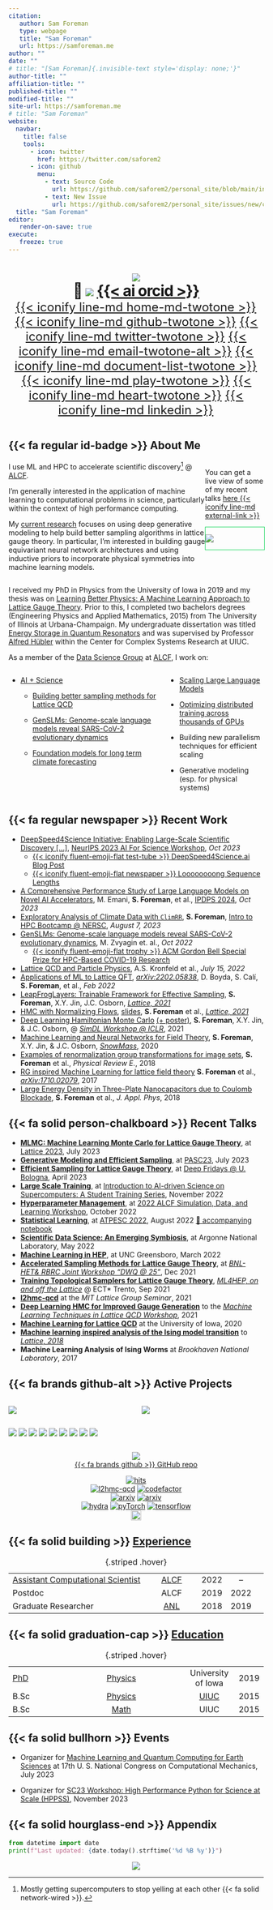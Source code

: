 ```yaml
---
citation:
   author: Sam Foreman
   type: webpage
   title: "Sam Foreman"
   url: https://samforeman.me
author: ""
date: ""
# title: "[Sam Foreman]{.invisible-text style='display: none;'}"
author-title: ""
affiliation-title: ""
published-title: ""
modified-title: ""
site-url: https://samforeman.me
# title: "Sam Foreman"
website:
  navbar:
    title: false
    tools:
      - icon: twitter
        href: https://twitter.com/saforem2
      - icon: github
        menu:
          - text: Source Code
            url: https://github.com/saforem2/personal_site/blob/main/index.qmd
          - text: New Issue
            url: https://github.com/saforem2/personal_site/issues/new/choose
  title: "Sam Foreman"
editor:
   render-on-save: true
execute:
   freeze: true
---
```


# []{}

::: {style="font-size:1.0em; text-align: center;"}

[![](./assets/avatar.png)]{.profile-avatar style="width: 100%;"}  
[ 👋 [![](https://readme-typing-svg.demolab.com?font=IBM+Plex+Sans+Condensed&weight=700&size=32&duration=2500&pause=1000&color=838383&vCenter=true&random=true&repeat=false&width=175&lines=Hi%2C+I'm+Sam!)](https://git.io/typing-svg) [[{{< ai orcid >}}]{.orcid-green}](https://orcid.org/0000-0002-9981-0876)]{style="font-size: 1.875rem; color: var(--dim-text)!important; font-weight: bold; margin-bottom: -1rem; letter-spacing:-1px;"}  
<!-- [:wave: [![](https://readme-typing-svg.demolab.com?font=IBM+Plex+Sans+Condensed&weight=700&size=32&duration=2500&pause=1000&color=838383&vCenter=true&random=true&width=210&lines=%F0%9F%91%8B+Hi%2C+I'm+Sam!)](https://git.io/typing-svg) [[{{< ai orcid >}}]{.orcid-green}](https://orcid.org/0000-0002-9981-0876)]{style="font-size: 1.875rem; color: var(--dim-text)!important; font-weight: bold; margin-bottom: -1rem; letter-spacing:-1px;"}   -->
[[{{< iconify line-md home-md-twotone >}}](https://samforeman.me)]{style="font-size:1.5rem; padding-right: 0.075rem;"}
[[{{< iconify line-md github-twotone >}}](https://github.com/saforem2)]{style="font-size:1.5rem; padding-left: 0.075rem; padding-right: 0.075rem"}
[[{{< iconify line-md twitter-twotone >}}](https://www.twitter.com/saforem2)]{style="font-size:1.5rem; padding-left: 0.075rem; padding-right: 0.075rem"}
[[{{< iconify line-md email-twotone-alt >}}](mailto:///foremans@anl.gov)]{style="font-size:1.5rem; padding-left: 0.075rem; padding-right: 0.075rem"}
[[{{< iconify line-md document-list-twotone >}}](https://scholar.google.com/citations?user=vV_1zDwAAAAJ&hl=en)]{style="font-size:1.5rem; padding-left: 0.075rem; padding-right: 0.075rem"}
[[{{< iconify line-md play-twotone >}}](https://open.spotify.com/user/saforem2)]{style="font-size:1.5rem; padding-left: 0.075rem; padding-right: 0.075rem"}
[[{{< iconify line-md heart-twotone >}}](https://www.last.fm/user/saforem2)]{style="font-size:1.5rem; padding-left: 0.075rem; padding-right: 0.075rem"}
[[{{< iconify line-md linkedin >}}](https://linkedin.com/in/saforem2)]{style="font-size:1.5rem; padding-left: 0.075rem; padding-right: 0.075rem"}
<!-- [[$\longrightarrow$]{.red-text} [**Intel oneAPI Talk**](https://samforeman.me/oneapi-talk/) @ UIC (10/21/2023) [$\longleftarrow$]{.red-text}]{style="font-size: 1.5em; font-weight: 700;"} -->

:::

::: {layout="[[ 60,-5,30 ]]" layout-valign="center" style="display: flex; flex-direction: row; margin-top: -0.0em; align-items: center;"}

::: {style="margin-top: -0.0em;"}

# [{{< fa regular id-badge >}}]{.dim-text} About Me

I use ML and HPC to accelerate scientific discovery[^1] @ [ALCF](https://alcf.anl.gov).

I'm generally interested in the application of machine learning to
computational problems in science, particularly within the context of high
performance computing.

My [current research](https://saforem2.github.io/l2hmc-qcd) focuses on using
deep generative modeling to help build better sampling algorithms in lattice
gauge theory. In particular, I'm interested in building gauge equivariant
neural network architectures and using inductive priors to incorporate physical
symmetries into machine learning models.

[^1]: Mostly getting supercomputers to stop yelling at each other {{< fa solid network-wired >}}.

:::

::: {style="margin-top:1rem;"}

::: {.callout-tip icon=false title='[{{< fa solid person-chalkboard size=fa-lg >}} Recent Talks]{.dim-text}' collapse="false" style="text-align: left!important; width:100%; border-color: var(--dim-color)!important; background-color: var(--bg-transparent); opacity:100%;"}

You can get a live view of some of my recent talks [[here {{< iconify line-md external-link >}}](./qmd/slides.qmd)]{.bright-text}
<!-- [Blog](./dsblog.qmd){.btn .btn-secondary role="button"} -->


:::

::: {.callout-tip icon=false title='[{{< iconify logos spotify-icon >}} Now Playing:]{style="color: #1ED760;"}' collapse="true" style='width:100%; border: 1px solid #1ED760!important; opacity: 100%;'}

[[![](https://spotify-github-profile.vercel.app/api/view?uid=saforem2&cover_image=true&theme=novatorem&bar_color=53b14f&bar_color_cover=true)](https://spotify-github-profile.vercel.app/api/view?uid=saforem2&redirect=true)]{.stretch}

:::

:::

:::

I received my PhD in Physics from the University of Iowa in 2019 and my thesis
was on [Learning Better Physics: A Machine Learning Approach to Lattice Gauge
Theory](https://iro.uiowa.edu/esploro/outputs/doctoral/Learning-better-physics-a-machine-learning/9983776792002771).
Prior to this, I completed two bachelors degrees (Engineering Physics and
Applied Mathematics, 2015) from The University of Illinois at Urbana-Champaign.
My undergraduate dissertation was titled [Energy Storage in Quantum
Resonators](https://aip.scitation.org/doi/10.1063/1.5009698) and was supervised
by Professor [Alfred Hübler](https://en.wikipedia.org/wiki/Alfred_H%C3%BCbler)
within the Center for Complex Systems Research at UIUC.

As a member of the [Data Science
Group](https://www.alcf.anl.gov/about/people/group/506) at
[ALCF](https://alcf.anl.gov), I work on:  

:::: {.columns}

::: {.column}

- [AI + Science](https://github.com/saforem2/)

  - [Building better sampling methods for Lattice QCD](https://github.com/saforem2/l2hmc-qcd)

  - [GenSLMs: Genome-scale language models reveal SARS-CoV-2 evolutionary dynamics](https://www.biorxiv.org/content/10.1101/2022.10.10.511571v2)

  - [Foundation models for long term climate forecasting](https://saforem2.github.io/climate-analysis)

:::

::: {.column}

- [Scaling Large Language Models](https://github.com/saforem2/Megatron-DS-Benchmarking)

- [Optimizing distributed training across thousands of GPUs](https://github.com/argonne-lcf/mlprof)


- Building new parallelism techniques for efficient scaling


- Generative modeling (esp. for physical systems)

:::

::::


## [{{< fa regular newspaper >}}]{.red-text} Recent Work

- [DeepSpeed4Science Initiative: Enabling Large-Scale Scientific Discovery \[...\]](https://arxiv.org/abs/2310.04610), [NeurIPS 2023 AI For Science Workshop](https://ai4sciencecommunity.github.io/neurips23.html), _Oct 2023_
  - [{{< iconify fluent-emoji-flat test-tube >}} DeepSpeed4Science.ai Blog Post](https://deepspeed4science.ai/2023/09/18/model-showcase-genslms/)
  - [{{< iconify fluent-emoji-flat newspaper >}} Loooooooong Sequence Lengths](./qmd/dsblog.qmd)
- [A Comprehensive Performance Study of Large Language Models on Novel AI Accelerators](https://arxiv.org/abs/2310.04607), M. Emani, **S. Foreman**, et al., [IPDPS 2024](https://www.ipdps.org/), _Oct 2023_
- [Exploratory Analysis of Climate Data with `ClimRR`](https://saforem2.github.io/climate-analysis), **S. Foreman**,  [Intro to HPC Bootcamp @ NERSC](https://github.com/NERSC/intro-HPC-bootcamp-2023), _August 7, 2023_  
- [GenSLMs: Genome-scale language models reveal SARS-CoV-2 evolutionary dynamics](https://www.biorxiv.org/content/10.1101/2022.10.10.511571v1.abstract), M. Zvyagin et. al.,  _Oct 2022_  
  - [{{< iconify fluent-emoji-flat trophy >}} ACM Gordon Bell Special Prize for HPC-Based COVID-19 Research](https://www.acm.org/media-center/2022/november/gordon-bell-special-prize-covid-research-2022)  
- [Lattice QCD and Particle Physics](https://arxiv.org/abs/2207.07641), A.S. Kronfeld et al., _July 15, 2022_  
- [Applications of ML to Lattice QFT](https://arxiv.org/abs/2202.05838), [_arXiv:2202.05838_](https://arxiv.org/abs/2202.05838), D. Boyda, S. Calí, **S. Foreman**, et al.,  _Feb 2022_  
- [LeapFrogLayers: Trainable Framework for Effective Sampling](https://arxiv.org/abs/2112.01582), **S. Foreman**, X.Y. Jin, J.C. Osborn,  [_Lattice, 2021_](https://indico.cern.ch/event/1006302)  
- [HMC with Normalizing Flows](https://arxiv.org/abs/2112.01586), [slides](https://indico.cern.ch/event/1006302/contributions/4380743/), **S. Foreman** et al., [_Lattice, 2021_](https://indico.cern.ch/event/1006302/)  
- [Deep Learning Hamiltonian Monte Carlo](https://arxiv.org/abs/2105.03418) [(+ poster)](https://simdl.github.io/posters/57-supp_DLHMC_Foreman_SimDL-ICLR2021_poster1.pdf), **S. Foreman**, X.Y. Jin, & J.C. Osborn, @ [_SimDL Workshop @ ICLR_](https://simdl.github.io/), 2021  
- [Machine Learning and Neural Networks for Field Theory](https://bit.ly/snowmass_ml2020), **S. Foreman**, X.Y. Jin, & J.C. Osborn, [_SnowMass_](https://snowmass21.org/), 2020  
- [Examples of renormalization group transformations for image sets](https://journals.aps.org/pre/abstract/10.1103/PhysRevE.98.052129), **S. Foreman** et al.,  _Physical Review E._, 2018  
- [RG inspired Machine Learning for lattice field theory](https://arxiv.org/abs/1710.02079) **S. Foreman** et al., [_arXiv:1710.02079_](https://www.arxiv.or/abs/1710.02079), 2017  
- [Large Energy Density in Three-Plate Nanocapacitors due to Coulomb Blockade](https://doi.org/10.1063/1.5009698), **S. Foreman** et al.,  _J. Appl. Phys_, 2018  

## [{{< fa solid person-chalkboard >}}]{.orange-text} Recent Talks

- [**MLMC: Machine Learning Monte Carlo for Lattice Gauge Theory**](https://saforem2.github.io/lattice23), at [Lattice 2023](https://mlmc2022.github.io/), July 2023
- [**Generative Modeling and Efficient Sampling**](https://saforem2.github.io/lqcd-pasc23/), at [PASC23](https://pasc23.pasc-conference.org/), July 2023
- [**Efficient Sampling for Lattice Gauge Theory**](https://saforem2.github.io/deep-fridays), at [Deep Fridays @ U. Bologna](https://www.cs.unibo.it/~asperti/deep_fridays.html), April 2023
- [**Large Scale Training**](https://saforem2.github.io/ai4sci-large-scale-training), at [Introduction to AI-driven Science on Supercomputers: A Student Training Series](https://github.com/argonne-lcf/ai-science-training-series), November 2022
- [**Hyperparameter Management**](https://saforem2.github.io/hparam-management-sdl2022), at [2022 ALCF Simulation, Data, and Learning Workshop](https://www.alcf.anl.gov/events/2022-alcf-simulation-data-and-learning-workshop), October 2022
- [**Statistical Learning**](https://saforem2.github.io/ATPESC-StatisticalLearning), at [ATPESC 2022](https://extremecomputingtraining.anl.gov/), August 2022 [📕 accompanying notebook](https://github.com/argonne-lcf/ATPESC_MachineLearning/blob/master/00_statisticalLearning/src/atpesc/notebooks/statistical_learning.ipynb)
- [**Scientific Data Science: An Emerging Symbiosis**](https://saforem2.github.io/anl-job-talk/), at Argonne National Laboratory, May 2022
- [**Machine Learning in HEP**](https://saforem2.github.io/physicsSeminar), at UNC Greensboro, March 2022
- [**Accelerated Sampling Methods for Lattice Gauge Theory**](https://saforem2.github.io/l2hmc-dwq25/), at [_BNL-HET& RBRC Joint Workshop "DWQ @ 25"_](https://indico.bnl.gov/event/13576/), Dec 2021
- [**Training Topological Samplers for Lattice Gauge Theory**](https://saforem2.github.io/l2hmc_talk_ect2021/), [_ML4HEP, on and off the Lattice_](https://indico.ectstar.eu/event/77/contributions/2349/) @ ECT\* Trento, Sep 2021
- [**l2hmc-qcd**](https://github.com/saforem2/l2hmc-qcd) at the _MIT Lattice Group Seminar_, 2021
- [**Deep Learning HMC for Improved Gauge Generation**](https://bit.ly/mainz21) to the [_Machine Learning Techniques in Lattice QCD Workshop_](https://bit.ly/mainz21_overview), 2021
- [**Machine Learning for Lattice QCD**](https://slides.com/samforeman/l2hmc-qcd-93bc0c) at the University of Iowa, 2020
- [**Machine learning inspired analysis of the Ising model transition**](https://bit.ly/latt2018) to [_Lattice, 2018_](https://indico.fnal.gov/event/15949/overview)
- **Machine Learning Analysis of Ising Worms** at _Brookhaven National Laboratory_, 2017

## [{{< fa brands github-alt >}}]{.yellow-text} Active Projects


::: {.callout-tip icon="false" collapse="false" style='width:100%; background-color: var(--bg-transparent)!important; border-color: var(--bg-border)!important;' title='[{{< fa brands github >}}]{.yellow-text} [GitHub Stats]{.dim-text} [([`saforem2`](https://github.com/saforem2)):]{.dim-text}'}


:::: {.columns style="display: flex; flex-direction: row; align-items: center; text-align:left;"}

::: {.column style="text-align: left;"}

[![](https://github-readme-stats.vercel.app/api?username=saforem2&theme=transparent&text_color=838383&hide_border=true\&rank_icon=percentile)](https://github.com/saforem2)

:::

::: {.column style="text-align:left;"}

[![](https://github-readme-stats.vercel.app/api/wakatime?username=saforem2&hide_border=true&layout=compact&theme=transparent&text_color=838383)](https://github.com/saforem2/)

:::

::::

::: {.img-container style="text-align:center; display: flex; margin-left: auto; margin-right: auto;"}

[![](https://github-readme-stats.vercel.app/api/pin/?username=saforem2&repo=l2hmc-qcd&theme=transparent&include_all_commits=true&hide_border=true&text_color=838383&title_color=838383)](https://github.com/saforem2/l2hmc-qcd)
[![](https://github-readme-stats.vercel.app/api/pin/?username=saforem2&repo=lattice23&theme=transparent&show_icons=true&include_all_commits=true&hide_border=true&text_color=838383&title_color=838383)](https://github.com/saforem2/lattice23)
[![](https://github-readme-stats.vercel.app/api/pin/?username=saforem2&repo=lqcd-pasc23&theme=transparent&show_icons=true&include_all_commits=true&hide_border=true&text_color=838383&title_color=838383)](https://github.com/saforem2/lqcd-pasc23)
[![](https://github-readme-stats.vercel.app/api/pin/?username=nftqcd&repo=fthmc&theme=transparent&show_icons=true&include_all_commits=true&hide_border=true&text_color=838383&title_color=838383)](https://github.com/nftqcd/fthmc)
[![](https://github-readme-stats.vercel.app/api/pin/?username=argonne-lcf&repo=CompPerfWorkshop&theme=transparent&show_icons=true&include_all_commits=true&hide_border=true&text_color=838383)](https://github.com/argonne-lcf/CompPerfWorkshop)
[![](https://github-readme-stats.vercel.app/api/pin/?username=argonne-lcf&repo=ai-science-training-series&theme=transparent&show_icons=true&include_all_commits=true&hide_border=true&text_color=838383&title_color=838383)](https://github.com/argonne-lcf/ai-science-training-series)
[![](https://github-readme-stats.vercel.app/api/pin/?username=argonne-lcf&repo=mlprof&theme=transparent&show_icons=true&include_all_commits=true&hide_border=true&text_color=838383&title_color=838383)](https://github.com/argonne-lcf/mlprof)
[![](https://github-readme-stats.vercel.app/api/pin/?username=argonne-lcf&repo=user-guides&theme=transparent&show_icons=true&include_all_commits=true&hide_border=true&text_color=838383&title_color=838383)](https://github.com/argonne-lcf/user-guides)
[![](https://github-readme-stats.vercel.app/api/pin/?username=saforem2&repo=personal_site&theme=transparent&show_icons=true&include_all_commits=true&hide_border=true&icon_color=838383&title_color=838383)](https://github.com/saforem2/personal_site)

<!-- [![github](https://github-readme-stats.vercel.app/api/pin/?username=saforem2&repo=l2hmc-qcd&theme=transparent&include_all_commits=true&hide_border=true&icon_color=#00CCFF&title_color=#00CCFF&bg_color=#1c1c1c)](https://github.com/saforem2/l2hmc-qcd) -->
<!-- <a href="https://github.com/saforem2/lattice23"><img src="https://github-readme-stats.vercel.app/api/pin/?username=saforem2&repo=lattice23&theme=transparent&show_icons=true&include_all_commits=true&hide_border=true&icon_color=#00CCFF&title_color=#00CCFF&bg_color=#1c1c1c" /></a> -->
<!-- <a href="https://github.com/nftqcd/fthmc"><img src="https://github-readme-stats.vercel.app/api/pin/?username=nftqcd&repo=fthmc&theme=transparent&show_icons=true&include_all_commits=true&hide_border=true&icon_color=#00CCFF&title_color=#00CCFF&bg_color=#1c1c1c" /></a> -->
<!-- <a href="https://github.com/saforem2/climate-analysis"><img src="https://github-readme-stats.vercel.app/api/pin/?username=saforem2&repo=climate-analysis&theme=transparent&show_icons=true&include_all_commits=true&hide_border=true&icon_color=#00CCFF&title_color=#00CCFF&bg_color=#1c1c1c" /></a> -->
<!-- <a href="https://github.com/argonne-lcf/ai-science-training-series"><img src="https://github-readme-stats.vercel.app/api/pin/?username=argonne-lcf&repo=ai-science-training-series&theme=transparent&show_icons=true&include_all_commits=true&hide_border=true&icon_color=#00CCFF&title_color=#00CCFF&bg_color=#1c1c1c" /></a> -->
<!-- <a href="https://github.com/argonne-lcf/mlprof"><img src="https://github-readme-stats.vercel.app/api/pin/?username=argonne-lcf&repo=mlprof&theme=transparent&show_icons=true&include_all_commits=true&hide_border=true&icon_color=#00CCFF&title_color=#00CCFF&bg_color=#1c1c1c" /></a> -->
<!-- <a href="https://github.com/argonne-lcf/user-guides"><img src="https://github-readme-stats.vercel.app/api/pin/?username=argonne-lcf&repo=user-guides&theme=transparent&show_icons=true&include_all_commits=true&hide_border=true&icon_color=#00CCFF&title_color=#00CCFF&bg_color=#1c1c1c" /></a> -->
<!-- <a href="https://github.com/saforem2/personal_site"><img src="https://github-readme-stats.vercel.app/api/pin/?username=saforem2&repo=personal_site&theme=transparent&show_icons=true&include_all_commits=true&hide_border=true&icon_color=#00CCFF&title_color=#00CCFF&bg_color=#1c1c1c" /></a> -->

:::



::: {.callout-tip icon="false" collapse="false" style="width:100%; background-color: var(--bg-transparent); border-color: var(--bg-border)!important;" title="[`l2hmc-qcd`](https://saforem2.github.io/l2hmc-qcd)"}

::: {style="text-align:center;"}

[![](https://raw.githubusercontent.com/saforem2/l2hmc-qcd/main/assets/logo-small.svg)](https://saforem2.github.io/l2hmc-qcd)  
[{{< fa brands github >}} GitHub repo](https://github.com/saforem2/l2hmc-qcd)

<!-- <a href="https://github.com/saforem2/l2hmc-qcd"><img src="https://github-readme-stats.vercel.app/api/pin/?username=saforem2&repo=l2hmc-qcd&theme=transparent&include_all_commits=true&hide_border=true&icon_color=#00CCFF&title_color=#00CCFF&bg_color=#1c1c1c" /></a> -->
<!-- ![l2hmc-qcd](https://github.com/saforem2/saforem2/blob/main/assets/l2hmc-qcd-small.svg) -->

<a href="https://hits.seeyoufarm.com"><img alt="hits" src="https://hits.seeyoufarm.com/api/count/incr/badge.svg?url=https%3A%2F%2Fgithub.com%2Fsaforem2%2Fl2hmc-qcd&count_bg=%2300CCFF&title_bg=%23555555&icon=&icon_color=%23111111&title=👋&edge_flat=false"></a>    
<a href="https://github.com/saforem2/l2hmc-qcd/"><img alt="l2hmc-qcd" src="https://img.shields.io/badge/-l2hmc--qcd-252525?style=flat&logo=github&labelColor=gray"></a> <a href="https://www.codefactor.io/repository/github/saforem2/l2hmc-qcd"><img alt="codefactor" src="https://www.codefactor.io/repository/github/saforem2/l2hmc-qcd/badge"></a>
<br>
<a href="https://arxiv.org/abs/2112.01582"><img alt="arxiv" src="http://img.shields.io/badge/arXiv-2112.01582-B31B1B.svg"></a> <a href="https://arxiv.org/abs/2105.03418"><img alt="arxiv" src="http://img.shields.io/badge/arXiv-2105.03418-B31B1B.svg"></a> 
<br>
<a href="https://hydra.cc"><img alt="hydra" src="https://img.shields.io/badge/Config-Hydra-89b8cd"></a> <a href="https://pytorch.org/get-started/locally/"><img alt="pyTorch" src="https://img.shields.io/badge/PyTorch-ee4c2c?logo=pytorch&logoColor=white"></a> <a href="https://www.tensorflow.org"><img alt="tensorflow" src="https://img.shields.io/badge/TensorFlow-%23FF6F00.svg?&logo=TensorFlow&logoColor=white"></a> 
<br>
[<img src="https://raw.githubusercontent.com/wandb/assets/main/wandb-github-badge-28.svg" alt="Weights & Biases monitoring" height=20>](https://wandb.ai/l2hmc-qcd/l2hmc-qcd)

:::

:::

:::

:::: {layout-ncol=2}

::: {}

## [{{< fa solid building >}}]{.green-text} [Experience](https://samforeman.me/files/resume.pdf)

|                                                                                    |                              |      |      |     |
|:---------------------------------------------------------------------------------- |:----------------------------:|:----:|:----:|:---:|
| [Assistant Computational Scientist](https://alcf.anl.gov/about/people/sam-foreman) | [ALCF](https://alcf.anl.gov) | 2022 |  --  |     |
| Postdoc                                                                            |             ALCF             | 2019 | 2022 |     | 
| Graduate Researcher                                                                |  [ANL](https://anl.gov)  | 2018 | 2019 |     |

: {.striped .hover}

:::

::: {}

## [{{< fa solid graduation-cap >}}]{.blue-text} [Education](https://scholar.google.com/citations?user=vV_1zDwAAAAJ&hl=en)

|                                       |                                                                                              |                                   |      |
|:------------------------------------- |:--------------------------------------------------------------------------------------------:|:---------------------------------:|:----:|
| [PhD](https://bit.ly/sam-foreman-phd) |                  [Physics](https://physics.uiowa.edu/graduate/phd-physics)                   |                University of Iowa | 2019 |
| B.Sc                                  |  [Physics](https://grainger.illinois.edu/academics/undergraduate/majors-and-minors/physics)  | [UIUC](https://illinois.edu/)| 2015 |
| B.Sc                                  | [Math](http://catalog.illinois.edu/undergraduate/las/mathematics-bslas/applied-mathematics/) |                              UIUC | 2015 |

: {.striped .hover}

:::

::::

## [{{< fa solid bullhorn >}}]{.purple-text} Events

- Organizer for [Machine Learning and Quantum Computing for Earth
Sciences](https://17.usnccm.org/702) at 17th U. S. National Congress on
Computational Mechanics, July 2023

- Organizer for [SC23 Workshop: High Performance Python for Science at Scale
(HPPSS)](https://hppss.github.io/SC23/), November 2023


## [{{< fa solid hourglass-end >}}]{.pink-text} Appendix

```python
from datetime import date
print(f"Last updated: {date.today().strftime('%d %B %y')}")
```


<!-- [[![](https://hits.seeyoufarm.com/api/count/incr/badge.svg?url=https%3A%2F%2Fsaforem2.github.io&count_bg=%2300CCFF&title_bg=%23303030&icon=&icon_color=%23E7E7E7&title=hits&edge_flat=false)](https://hits.seeyoufarm.com)]{style="text-align:center;"} -->


<p align="center">
<a href="https://hits.seeyoufarm.com"><img align="center" src="https://hits.seeyoufarm.com/api/count/incr/badge.svg?url=https%3A%2F%2Fsamforeman.me&count_bg=%2300CCFF&title_bg=%23303030&icon=&icon_color=%23E7E7E7&title=hits&edge_flat=false"/></a>
</p>
